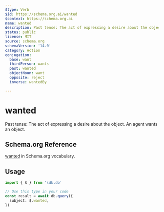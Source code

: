 ```yaml
---
$type: Verb
$id: https://schema.org.ai/wanted
$context: https://schema.org.ai
name: wanted
description: Past tense: The act of expressing a desire about the object. An agent wants an object.
status: public
license: MIT
source: schema.org
schemaVersion: '14.0'
category: Action
conjugation:
  base: want
  thirdPerson: wants
  past: wanted
  objectNoun: want
  opposite: reject
  inverse: wantedBy

---
```


# wanted

Past tense: The act of expressing a desire about the object. An agent wants an object.

## Schema.org Reference

[wanted](https://schema.org/WantAction) in Schema.org vocabulary.

## Usage

```typescript
import { $ } from 'sdk.do'

// Use this type in your code
const result = await db.query({
  subject: $.wanted,
})
```
